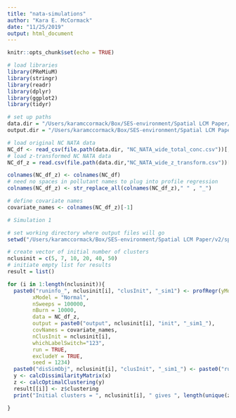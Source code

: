 ```yaml
---
title: "nata-simulations"
author: "Kara E. McCormack"
date: "11/25/2019"
output: html_document
---
```


```r
knitr::opts_chunk$set(echo = TRUE)
```

```r
# load libraries
library(PReMiuM)
library(stringr)
library(readr)
library(dplyr)
library(ggplot2)
library(tidyr)
```

```r
# set up paths
data.dir = "/Users/karamccormack/Box/SES-environment/Spatial LCM Paper/Data/"
output.dir = "/Users/karamccormack/Box/SES-environment/Spatial LCM Paper/Output/"

# load original NC NATA data
NC_df <- read_csv(file.path(data.dir, "NC_NATA_wide_total_conc.csv"))[,-1]
# load z-transformed NC NATA data
NC_df_z = read.csv(file.path(data.dir,"NC_NATA_wide_z_transform.csv"))[,-1]

colnames(NC_df_z) <- colnames(NC_df)
# need no spaces in pollutant names to plug into profile regression
colnames(NC_df_z) <- str_replace_all(colnames(NC_df_z)," " , "_")

# define covariate names
covariate_names <- colnames(NC_df_z)[-1]
```


```r
# Simulation 1

# set working directory where output files will go
setwd("/Users/karamccormack/Box/SES-environment/Spatial LCM Paper/v2/spatial-mpe-ses/output/scratch/Simulation1")

# create vector of initial number of clusters
nclusinit = c(5, 7, 10, 20, 40, 50)
# initiate empty list for results
result = list()

for (i in 1:length(nclusinit)){
  paste0("runinfo_", nclusinit[i], "clusInit", "_sim1") <- profRegr(yModel = "Normal",
        xModel = "Normal",
        nSweeps = 100000,
        nBurn = 10000,
        data = NC_df_z,
        output = paste0("output", nclusinit[i], "init", "_sim1_"),
        covNames = covariate_names,
        nClusInit = nclusinit[i],
        whichLabelSwitch="123",
        run = TRUE,
        excludeY = TRUE, 
        seed = 1234)
  paste0("disSimObj", nclusinit[i], "clusInit", "_sim1_") <- paste0("runinfo_", nclusinit[i], "clusInit")
  y <- calcDissimilarityMatrix(x)
  z <- calcOptimalClustering(y)
  result[[i]] <- z$clustering
  print("Initial clusters = ", nclusinit[i], " gives ", length(unique(z$clustering)), " final clusters. ")

}
```



